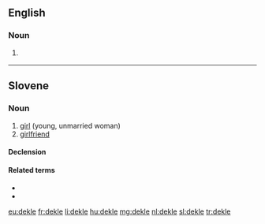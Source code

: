 ==English==

===Noun===
{{en-noun}}

# {{art}} {{alternative form of|deckle}}

{{Webster 1913}}

----

==Slovene==

===Noun===
{{sl-noun|n|dual=dekleti|dekleta}}

# [[girl]] (young, unmarried woman)
# [[girlfriend]]

====Declension====
{{rfinfl|sl|noun}}

====Related terms====
* {{l|sl|deklica}}
* {{l|sl|mladenka}}

[[eu:dekle]]
[[fr:dekle]]
[[li:dekle]]
[[hu:dekle]]
[[mg:dekle]]
[[nl:dekle]]
[[sl:dekle]]
[[tr:dekle]]